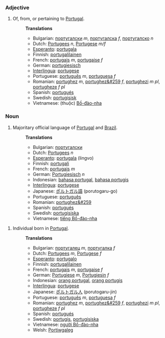 ===Adjective===
#Of, from, or pertaining to [[w:Portugal|Portugal]].
#:'''Translations'''
#:*Bulgarian: [[португалски]] ''m'', [[португалска]] ''f'', [[португалско]] ''n''
#:*Dutch: [[Portugees]] ''n'', [[Portugese]] ''m/f''
#:*[[Esperanto]]: [[portugala]]
#:*Finnish: [[portugalilainen]]
#:*French: [[portugais]] ''m'', [[portugaise]] ''f''
#:*German: [[portugiesisch]]
#:*[[Interlingua]]: [[portugese]]
#:*Portuguese: [[português]] ''m'', [[portuguesa]] ''f''
#:*Romanian: [[portughez]] ''m'', [[portughez&#259]] ''f'', [[portughezi]] ''m pl'', [[portugheze]] ''f pl''
#:*Spanish: [[portugués]]
#:*Swedish: [[portugisisk]]
#:*Vietnamese: (thuộc) [[Bồ-đào-nha]]

===Noun===
#Majoritary official language of [[w:Portugal|Portugal]] and [[w:Brazil|Brazil]].
#:'''Translations'''
#:*Bulgarian: [[португалски]]
#:*Dutch: [[Portugees]] ''n''
#:*[[Esperanto]]: [[portugala]] (lingvo)
#:*Finnish: [[portugali]]
#:*French: [[portugais]] ''m''
#:*German: [[Portugiesisch]] ''n''
#:*Indonesian: [[bahasa portugal]], [[bahasa portugis]]
#:*[[Interlingua]]: [[portugese]]
#:*Japanese: [[ポルトガル語]] (porutogaru-go)
#:*Portuguese: [[português]]
#:*Romanian: [[portughez&#259]]
#:*Spanish: [[portugués]]
#:*Swedish: [[portugisiska]]
#:*Vietnamese: [[tiếng Bồ-đào-nha]]

#Individual born in [[w:Portugal|Portugal]].
#:'''Translations'''
#:*Bulgarian: [[португалец]] ''m'', [[португалка]] ''f''
#:*Dutch: [[Portugees]] ''m'', [[Portugese]] ''f''
#:*[[Esperanto]]: [[portugalo]]
#:*Finnish: [[portugalilainen]]
#:*French: [[portugais]] ''m'', [[portugaise]] ''f''
#:*German: [[Portugiese]] ''m'', [[Portugiesin]] ''f''
#:*Indonesian: [[orang portugal]], [[orang portugis]]
#:*[[Interlingua]]: [[portugese]]
#:*Japanese: [[ポルトガル人]] (porutogaru-jin)
#:*Portuguese: [[português]] ''m'', [[portuguesa]] ''f''
#:*Romanian: [[portughez]] ''m'', [[portughez&#259]] ''f'', [[portughezi]] ''m pl'', [[portugheze]] ''f pl''
#:*Spanish: [[portugués]]
#:*Swedish: [[portugis]], [[portugisiska]]
#:*Vietnamese: [[người Bồ-đào-nha]]
#:*Welsh: [[Portiwgaleg]]
